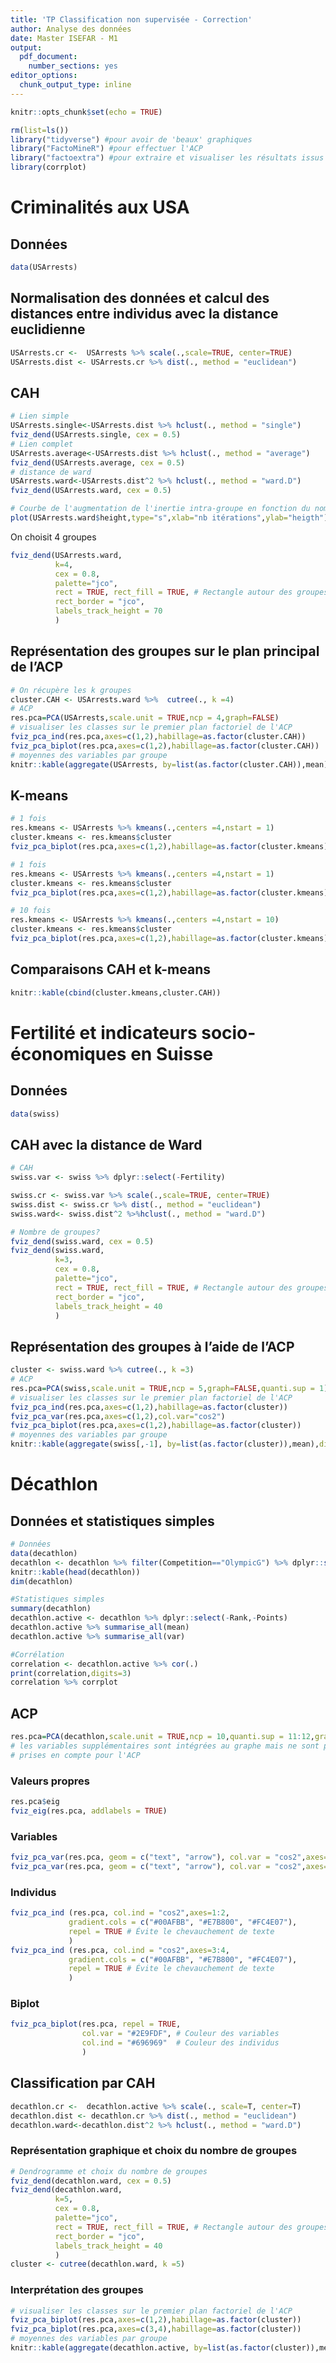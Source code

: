 ```yaml
---
title: 'TP Classification non supervisée - Correction'
author: Analyse des données
date: Master ISEFAR - M1
output: 
  pdf_document: 
    number_sections: yes
editor_options: 
  chunk_output_type: inline
---
```


```r
knitr::opts_chunk$set(echo = TRUE)
```


```r
rm(list=ls())
library("tidyverse") #pour avoir de 'beaux' graphiques
library("FactoMineR") #pour effectuer l'ACP
library("factoextra") #pour extraire et visualiser les résultats issus de FactoMineR
library(corrplot)
```

# Criminalités aux USA
## Données
```r
data(USArrests)
```


## Normalisation des données et calcul des distances entre individus avec la distance euclidienne
```r
USArrests.cr <-  USArrests %>% scale(.,scale=TRUE, center=TRUE)
USArrests.dist <- USArrests.cr %>% dist(., method = "euclidean")
```

## CAH
```r
# Lien simple
USArrests.single<-USArrests.dist %>% hclust(., method = "single")
fviz_dend(USArrests.single, cex = 0.5)
# Lien complet
USArrests.average<-USArrests.dist %>% hclust(., method = "average")
fviz_dend(USArrests.average, cex = 0.5)
# distance de ward
USArrests.ward<-USArrests.dist^2 %>% hclust(., method = "ward.D")
fviz_dend(USArrests.ward, cex = 0.5)

# Courbe de l'augmentation de l'inertie intra-groupe en fonction du nombre d'itérations
plot(USArrests.ward$height,type="s",xlab="nb itérations",ylab="heigth")
```

On choisit 4 groupes 
```r
fviz_dend(USArrests.ward, 
          k=4,
          cex = 0.8, 
          palette="jco",
          rect = TRUE, rect_fill = TRUE, # Rectangle autour des groupes
          rect_border = "jco",
          labels_track_height = 70
          ) 
```


## Représentation des groupes sur le plan principal de l'ACP 

```r
# On récupère les k groupes
cluster.CAH <- USArrests.ward %>%  cutree(., k =4)
# ACP 
res.pca=PCA(USArrests,scale.unit = TRUE,ncp = 4,graph=FALSE)
# visualiser les classes sur le premier plan factoriel de l'ACP
fviz_pca_ind(res.pca,axes=c(1,2),habillage=as.factor(cluster.CAH))
fviz_pca_biplot(res.pca,axes=c(1,2),habillage=as.factor(cluster.CAH))
# moyennes des variables par groupe
knitr::kable(aggregate(USArrests, by=list(as.factor(cluster.CAH)),mean),digits=1)
```

## K-means
```r
# 1 fois
res.kmeans <- USArrests %>% kmeans(.,centers =4,nstart = 1)
cluster.kmeans <- res.kmeans$cluster
fviz_pca_biplot(res.pca,axes=c(1,2),habillage=as.factor(cluster.kmeans))

# 1 fois
res.kmeans <- USArrests %>% kmeans(.,centers =4,nstart = 1)
cluster.kmeans <- res.kmeans$cluster
fviz_pca_biplot(res.pca,axes=c(1,2),habillage=as.factor(cluster.kmeans))

# 10 fois
res.kmeans <- USArrests %>% kmeans(.,centers =4,nstart = 10)
cluster.kmeans <- res.kmeans$cluster
fviz_pca_biplot(res.pca,axes=c(1,2),habillage=as.factor(cluster.kmeans))
```

## Comparaisons CAH et k-means
```r
knitr::kable(cbind(cluster.kmeans,cluster.CAH))
```


# Fertilité et indicateurs socio-économiques en Suisse

## Données
```r
data(swiss)
```


## CAH avec la distance de Ward
```r
# CAH
swiss.var <- swiss %>% dplyr::select(-Fertility)

swiss.cr <- swiss.var %>% scale(.,scale=TRUE, center=TRUE)
swiss.dist <- swiss.cr %>% dist(., method = "euclidean")
swiss.ward<- swiss.dist^2 %>%hclust(., method = "ward.D")

# Nombre de groupes?
fviz_dend(swiss.ward, cex = 0.5)
fviz_dend(swiss.ward, 
          k=3,
          cex = 0.8, 
          palette="jco",
          rect = TRUE, rect_fill = TRUE, # Rectangle autour des groupes
          rect_border = "jco",
          labels_track_height = 40
          ) 
```



## Représentation des groupes à l'aide de l'ACP
```r
cluster <- swiss.ward %>% cutree(., k =3)
# ACP 
res.pca=PCA(swiss,scale.unit = TRUE,ncp = 5,graph=FALSE,quanti.sup = 1)
# visualiser les classes sur le premier plan factoriel de l'ACP
fviz_pca_ind(res.pca,axes=c(1,2),habillage=as.factor(cluster))
fviz_pca_var(res.pca,axes=c(1,2),col.var="cos2")
fviz_pca_biplot(res.pca,axes=c(1,2),habillage=as.factor(cluster))
# moyennes des variables par groupe
knitr::kable(aggregate(swiss[,-1], by=list(as.factor(cluster)),mean),digits=1) 
```

# Décathlon

## Données et statistiques simples
```r
# Données
data(decathlon)
decathlon <- decathlon %>% filter(Competition=="OlympicG") %>% dplyr::select(-Competition)
knitr::kable(head(decathlon))
dim(decathlon)

#Statistiques simples
summary(decathlon)
decathlon.active <- decathlon %>% dplyr::select(-Rank,-Points)
decathlon.active %>% summarise_all(mean)
decathlon.active %>% summarise_all(var)

#Corrélation
correlation <- decathlon.active %>% cor(.)
print(correlation,digits=3)
correlation %>% corrplot
```

## ACP
```r
res.pca=PCA(decathlon,scale.unit = TRUE,ncp = 10,quanti.sup = 11:12,graph=FALSE)
# les variables supplémentaires sont intégrées au graphe mais ne sont pas 
# prises en compte pour l'ACP
```

### Valeurs propres
```r
res.pca$eig
fviz_eig(res.pca, addlabels = TRUE)
```

### Variables
```r
fviz_pca_var(res.pca, geom = c("text", "arrow"), col.var = "cos2",axes=1:2) + theme_classic()
fviz_pca_var(res.pca, geom = c("text", "arrow"), col.var = "cos2",axes=3:4) + theme_classic()
```

### Individus
```r
fviz_pca_ind (res.pca, col.ind = "cos2",axes=1:2,
             gradient.cols = c("#00AFBB", "#E7B800", "#FC4E07"),
             repel = TRUE # Évite le chevauchement de texte
             )
fviz_pca_ind (res.pca, col.ind = "cos2",axes=3:4,
             gradient.cols = c("#00AFBB", "#E7B800", "#FC4E07"),
             repel = TRUE # Évite le chevauchement de texte
             )
```

### Biplot
```r
fviz_pca_biplot(res.pca, repel = TRUE,
                col.var = "#2E9FDF", # Couleur des variables
                col.ind = "#696969"  # Couleur des individus
                )
```

## Classification par CAH
```r
decathlon.cr <-  decathlon.active %>% scale(., scale=T, center=T) 
decathlon.dist <- decathlon.cr %>% dist(., method = "euclidean")
decathlon.ward<-decathlon.dist^2 %>% hclust(., method = "ward.D")
```


### Représentation graphique et choix du nombre de groupes 
```r
# Dendrogramme et choix du nombre de groupes
fviz_dend(decathlon.ward, cex = 0.5)
fviz_dend(decathlon.ward, 
          k=5,
          cex = 0.8, 
          palette="jco",
          rect = TRUE, rect_fill = TRUE, # Rectangle autour des groupes
          rect_border = "jco",
          labels_track_height = 40
          ) 
cluster <- cutree(decathlon.ward, k =5)

```

### Interprétation des groupes


```r
# visualiser les classes sur le premier plan factoriel de l'ACP
fviz_pca_biplot(res.pca,axes=c(1,2),habillage=as.factor(cluster))
fviz_pca_biplot(res.pca,axes=c(3,4),habillage=as.factor(cluster))
# moyennes des variables par groupe
knitr::kable(aggregate(decathlon.active, by=list(as.factor(cluster)),mean),digits=1) 
```
